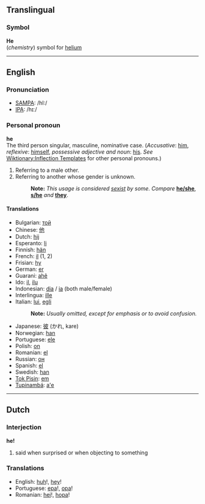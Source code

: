 ==Translingual==
===Symbol===
'''He'''<br>(''chemistry'') symbol for [[helium]]

----
==English==
===Pronunciation===
*[[w:SAMPA|SAMPA]]: /hI:/
*[[w:IPA|IPA]]: /hɪː/

===Personal pronoun===
'''he'''<br>
The third person singular, masculine, nominative case. (''Accusative'': [[him]],  ''reflexive'': [[himself]], ''possessive adjective and noun'': [[his]]. ''See'' [[Wiktionary:Inflection Templates]] for other personal pronouns.) 

#Referring to a male other.
#Referring to another whose gender is unknown.
#:'''Note:''' ''This usage is considered [[sexist]] by some.  Compare'' '''[[he/she]]''', '''[[s/he]]''' ''and'' '''[[they]]'''.

====Translations====
*Bulgarian: [[той]]
*Chinese: [[他]]
*Dutch: [[hij]]
*Esperanto: [[li]]
*Finnish: [[hän]]
*French: [[il]] (1, 2)
*Frisian: [[hy]]
*German: [[er]]
*Guarani: [[ahẽ]]
*Ido: [[il]], [[ilu]]
*Indonesian: [[dia]] / [[ia]] (both male/female)
*Interlingua: [[ille]]
*Italian: [[lui#Italian|lui]], [[egli]]
*:'''Note:''' ''Usually omitted, except for emphasis or to avoid confusion.''
*Japanese: [[彼]] (かれ, kare)
*Norwegian: [[han]]
*Portuguese: [[ele]]
*Polish: [[on]]
*Romanian: [[el]]
*Russian: [[он]]
*Spanish: [[el]]
*Swedish: [[han]]
*[[Tok Pisin]]: [[em]]
*[[Tupinambá]]: [[a'e]]

----
==Dutch==
===Interjection===
'''he!'''

# said when surprised or when objecting to something

===Translations===
*English: [[huh]]!, [[hey]]!
*Portuguese: [[epa]]!, [[opa]]!
*Romanian: [[hei]]!, [[hopa]]!